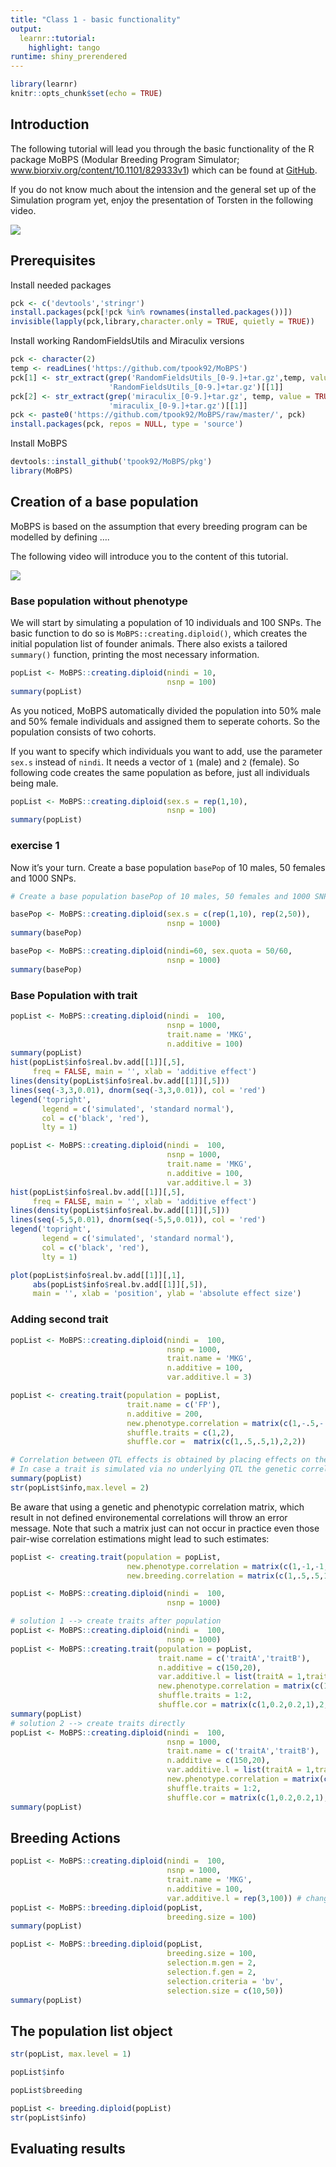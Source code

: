 ```yaml
---
title: "Class 1 - basic functionality"
output: 
  learnr::tutorial:
    highlight: tango
runtime: shiny_prerendered
---
```


```r
library(learnr)
knitr::opts_chunk$set(echo = TRUE)
```

## Introduction

The following tutorial will lead you through the basic functionality of the R package MoBPS (Modular Breeding Program Simulator; <a href="https://www.biorxiv.org/content/10.1101/829333v1">www.biorxiv.org/content/10.1101/829333v1</a>) which can be found at <a href="https://github.com/tpook92/MoBPS">GitHub</a>.

If you do not know much about the intension and the general set up of the Simulation program yet, enjoy the presentation of Torsten in the following video.

![](https://youtu.be/uNeuCkWBNtg)


## Prerequisites

Install needed packages

```r
pck <- c('devtools','stringr')
install.packages(pck[!pck %in% rownames(installed.packages())])
invisible(lapply(pck,library,character.only = TRUE, quietly = TRUE))
```

Install working RandomFieldsUtils and Miraculix versions

```r
pck <- character(2)
temp <- readLines('https://github.com/tpook92/MoBPS')
pck[1] <- str_extract(grep('RandomFieldsUtils_[0-9.]+tar.gz',temp, value = TRUE),
                      'RandomFieldsUtils_[0-9.]+tar.gz')[[1]]
pck[2] <- str_extract(grep('miraculix_[0-9.]+tar.gz', temp, value = TRUE),
                      'miraculix_[0-9.]+tar.gz')[[1]]
pck <- paste0('https://github.com/tpook92/MoBPS/raw/master/', pck)
install.packages(pck, repos = NULL, type = 'source')


```


Install MoBPS

```r
devtools::install_github('tpook92/MoBPS/pkg')
library(MoBPS)
```

## Creation of a base population

MoBPS is based on the assumption that every breeding program can be modelled by defining ....

The following video will introduce you to the content of this tutorial.

![](https://www.youtube.com/watch?v=xAl51woiU5s)

### Base population without phenotype

We will start by simulating a population of 10 individuals and 100 SNPs. The basic function to do so is `MoBPS::creating.diploid()`, which creates the initial population list of founder animals. There also exists a tailored `summary()` function, printing the most necessary information. 

```r
popList <- MoBPS::creating.diploid(nindi = 10,
                                   nsnp = 100)
summary(popList)
```

As you noticed, MoBPS automatically divided the population into 50% male and 50% female individuals and assigned them to seperate cohorts. So the population consists of two cohorts.

If you want to specify which individuals you want to add, use the parameter `sex.s` instead of `nindi`. It needs a vector of `1` (male) and `2` (female). So following code creates the same population as before, just all individuals being male. 

```r
popList <- MoBPS::creating.diploid(sex.s = rep(1,10),
                                   nsnp = 100)
summary(popList)
```


### exercise 1
Now it's your turn. Create a base population `basePop` of 10 males, 50 females and 1000 SNPs.

```r
# Create a base population basePop of 10 males, 50 females and 1000 SNPs

```


```r
basePop <- MoBPS::creating.diploid(sex.s = c(rep(1,10), rep(2,50)),
                                   nsnp = 1000)
summary(basePop)

basePop <- MoBPS::creating.diploid(nindi=60, sex.quota = 50/60,
                                   nsnp = 1000)
summary(basePop)
```


### Base Population with trait

```r
popList <- MoBPS::creating.diploid(nindi =  100,
                                   nsnp = 1000,
                                   trait.name = 'MKG',
                                   n.additive = 100)
summary(popList)
hist(popList$info$real.bv.add[[1]][,5],
     freq = FALSE, main = '', xlab = 'additive effect')
lines(density(popList$info$real.bv.add[[1]][,5]))
lines(seq(-3,3,0.01), dnorm(seq(-3,3,0.01)), col = 'red')
legend('topright',
       legend = c('simulated', 'standard normal'),
       col = c('black', 'red'),
       lty = 1)
```


```r
popList <- MoBPS::creating.diploid(nindi =  100,
                                   nsnp = 1000,
                                   trait.name = 'MKG',
                                   n.additive = 100,
                                   var.additive.l = 3) 
hist(popList$info$real.bv.add[[1]][,5],
     freq = FALSE, main = '', xlab = 'additive effect')
lines(density(popList$info$real.bv.add[[1]][,5]))
lines(seq(-5,5,0.01), dnorm(seq(-5,5,0.01)), col = 'red')
legend('topright',
       legend = c('simulated', 'standard normal'),
       col = c('black', 'red'),
       lty = 1)
```


```r
plot(popList$info$real.bv.add[[1]][,1],
     abs(popList$info$real.bv.add[[1]][,5]),
     main = '', xlab = 'position', ylab = 'absolute effect size')

```


### Adding second trait

```r
popList <- MoBPS::creating.diploid(nindi =  100,
                                   nsnp = 1000,
                                   trait.name = 'MKG',
                                   n.additive = 100,
                                   var.additive.l = 3) 

popList <- creating.trait(population = popList,
                          trait.name = c('FP'), 
                          n.additive = 200,
                          new.phenotype.correlation = matrix(c(1,-.5,-.5,1),2,2),
                          shuffle.traits = c(1,2),
                          shuffle.cor =  matrix(c(1,.5,.5,1),2,2))

# Correlation between QTL effects is obtained by placing effects on the same markers, leading to MORE underlying QTL than initially generated. This module is many intended for quantitative traits.
# In case a trait is simulated via no underlying QTL the genetic correlation can be entered via new.breeding.correlation
summary(popList)
str(popList$info,max.level = 2)
```

Be aware that using a genetic and phenotypic correlation matrix, which result in not defined environemental correlations will throw an error message. Note that such a matrix just can not occur in practice even those pair-wise correlation estimations might lead to such estimates:

```r
popList <- creating.trait(population = popList,
                          new.phenotype.correlation = matrix(c(1,-1,-1,1),2,2),
                          new.breeding.correlation = matrix(c(1,.5,.5,1),2,2))
```


```r
popList <- MoBPS::creating.diploid(nindi =  100,
                                   nsnp = 1000)


```

```r
# solution 1 --> create traits after population
popList <- MoBPS::creating.diploid(nindi =  100,
                                   nsnp = 1000)
popList <- MoBPS::creating.trait(population = popList,
                                 trait.name = c('traitA','traitB'),
                                 n.additive = c(150,20),
                                 var.additive.l = list(traitA = 1,traitB = 2),
                                 new.phenotype.correlation = matrix(c(1,0.5,0.5,1),2,2),
                                 shuffle.traits = 1:2,
                                 shuffle.cor = matrix(c(1,0.2,0.2,1),2,2))
summary(popList)
# solution 2 --> create traits directly
popList <- MoBPS::creating.diploid(nindi =  100,
                                   nsnp = 1000,
                                   trait.name = c('traitA','traitB'),
                                   n.additive = c(150,20),
                                   var.additive.l = list(traitA = 1,traitB = 2),
                                   new.phenotype.correlation = matrix(c(1,0.5,0.5,1),2,2),
                                   shuffle.traits = 1:2,
                                   shuffle.cor = matrix(c(1,0.2,0.2,1),2,2))
summary(popList)

```



## Breeding Actions


```r
popList <- MoBPS::creating.diploid(nindi =  100,
                                   nsnp = 1000,
                                   trait.name = 'MKG',
                                   n.additive = 100,
                                   var.additive.l = rep(3,100)) # change to single number when patched
popList <- MoBPS::breeding.diploid(popList,
                                   breeding.size = 100)
summary(popList)
```


```r
popList <- MoBPS::breeding.diploid(popList,
                                   breeding.size = 100,
                                   selection.m.gen = 2,
                                   selection.f.gen = 2,
                                   selection.criteria = 'bv',
                                   selection.size = c(10,50))
summary(popList)
```



## The population list object

```r
str(popList, max.level = 1)
```

```r
popList$info
```

```r
popList$breeding
```



```r
popList <- breeding.diploid(popList)
str(popList$info)
```


## Evaluating results
